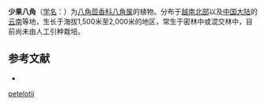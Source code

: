 {{Speciesbox
| status = 
| status_system = 
| image =
| taxon = Illicium petelotii
| authority = [[A.C.Sm.|A.C.Sm.]], 1947
}}

'''少果八角'''（[[学名|学名]]：{{lang|la|''Illicium petelotii''}}）为[[八角茴香科|八角茴香科]][[八角属|八角属]]的植物。分布于[[越南北部|越南北部]]以及[[中国大陆|中国大陆]]的[[云南|云南]]等地，生长于海拔1,500米至2,000米的地区，常生于密林中或混交林中，目前尚未由人工引种栽培。

== 参考文献 ==
<div class="references-small">
* {{cite web| url =http://www.bioinfo.cn/db05/KmzwSpecies.php?action=view&id=11394| title =少果八角| work =《中国高等植物数据库全库》| publisher =中国科学院微生物研究所| author =昆明植物研究所| accessdate =2009-02-24| deadurl =yes| archiveurl =https://web.archive.org/web/20160305020415/http://www.bioinfo.cn/db05/KmzwSpecies.php?action=view&id=11394| archivedate =2016-03-05}}
</div>
{{Taxonbar|from=Q11036609}}

[[Category:八角属|petelotii]]


{{植物小作品}}
